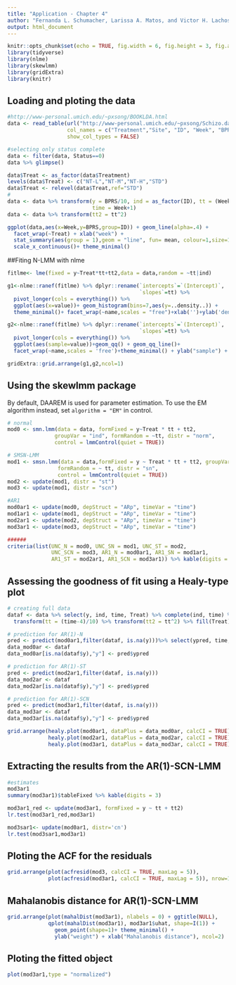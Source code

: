 ```yaml
---
title: "Application - Chapter 4"
author: "Fernanda L. Schumacher, Larissa A. Matos, and Victor H. Lachos"
output: html_document
---
```


```r
knitr::opts_chunk$set(echo = TRUE, fig.width = 6, fig.height = 3, fig.align = 'center')
library(tidyverse)
library(nlme)
library(skewlmm)
library(gridExtra)
library(knitr)
```

## Loading and ploting the data
```r
#http://www-personal.umich.edu/~pxsong/BOOKLDA.html
data <- read_table(url("http://www-personal.umich.edu/~pxsong/Schizo.dat.txt"), 
                   col_names = c("Treatment","Site", "ID", "Week", "BPRS", "Status"), 
                   show_col_types = FALSE)

#selecting only status complete
data <- filter(data, Status==0)
data %>% glimpse()
```

```r
data$Treat <- as_factor(data$Treatment)
levels(data$Treat) <- c("NT-L","NT-M","NT-H","STD")
data$Treat <- relevel(data$Treat,ref="STD")
#
data <- data %>% transform(y = BPRS/10, ind = as_factor(ID), tt = (Week-3)/10, 
                           time = Week+1)
data <- data %>% transform(tt2 = tt^2)
```

```r
ggplot(data,aes(x=Week,y=BPRS,group=ID)) + geom_line(alpha=.4) + 
  facet_wrap(~Treat) + xlab("week") +
  stat_summary(aes(group = 1),geom = "line", fun= mean, colour=1,size=1) +
  scale_x_continuous()+ theme_minimal()
```

##Fiting N-LMM with nlme
```r
fitlme<- lme(fixed = y~Treat*tt+tt2,data = data,random = ~tt|ind)

g1<-nlme::ranef(fitlme) %>% dplyr::rename(`intercepts`=`(Intercept)`,
                                          `slopes`=tt) %>% 
  pivot_longer(cols = everything()) %>% 
  ggplot(aes(x=value))+ geom_histogram(bins=7,aes(y=..density..)) +
  theme_minimal()+ facet_wrap(~name,scales = "free")+xlab('')+ylab('density') 

g2<-nlme::ranef(fitlme) %>% dplyr::rename(`intercepts`=`(Intercept)`,
                                          `slopes`=tt) %>% 
  pivot_longer(cols = everything()) %>% 
  ggplot(aes(sample=value))+geom_qq() + geom_qq_line()+
  facet_wrap(~name,scales = 'free')+theme_minimal() + ylab("sample") + xlab("theoretical")

gridExtra::grid.arrange(g1,g2,ncol=1)
```

## Using the skewlmm package
By default, DAAREM is used for parameter estimation. To use the EM algorithm instead, set `algorithm = "EM"` in control.
```r
# normal
mod0 <- smn.lmm(data = data, formFixed = y~Treat * tt + tt2,
               groupVar = "ind", formRandom = ~tt, distr = "norm",
               control = lmmControl(quiet = TRUE)) 

# SMSN-LMM
mod1 <- smsn.lmm(data = data,formFixed = y ~ Treat * tt + tt2, groupVar = "ind",
                formRandom = ~ tt, distr = "sn",
                control = lmmControl(quiet = TRUE))
mod2 <- update(mod1, distr = "st")
mod3 <- update(mod1, distr = "scn")

#AR1
mod0ar1 <- update(mod0, depStruct = "ARp", timeVar = "time")
mod1ar1 <- update(mod1, depStruct = "ARp", timeVar = "time")
mod2ar1 <- update(mod2, depStruct = "ARp", timeVar = "time")
mod3ar1 <- update(mod3, depStruct = "ARp", timeVar = "time")

######
criteria(list(UNC_N = mod0, UNC_SN = mod1, UNC_ST = mod2, 
              UNC_SCN = mod3, AR1_N = mod0ar1, AR1_SN = mod1ar1, 
              AR1_ST = mod2ar1, AR1_SCN = mod3ar1)) %>% kable(digits = 1)
```

## Assessing the goodness of fit using a Healy-type plot
```r
# creating full data
dataf <- data %>% select(y, ind, time, Treat) %>% complete(ind, time) %>% 
  transform(tt = (time-4)/10) %>% transform(tt2 = tt^2) %>% fill(Treat)

# prediction for AR(1)-N
pred <- predict(mod0ar1,filter(dataf, is.na(y)))%>% select(ypred, time, groupVar)
data_mod0ar <- dataf
data_mod0ar[is.na(dataf$y),"y"] <- pred$ypred

# prediction for AR(1)-ST
pred <- predict(mod2ar1,filter(dataf, is.na(y)))
data_mod2ar <- dataf
data_mod2ar[is.na(dataf$y),"y"] <- pred$ypred

# prediction for AR(1)-SCN
pred <- predict(mod3ar1,filter(dataf, is.na(y)))
data_mod3ar <- dataf
data_mod3ar[is.na(dataf$y),"y"] <- pred$ypred

grid.arrange(healy.plot(mod0ar1, dataPlus = data_mod0ar, calcCI = TRUE),
             healy.plot(mod2ar1, dataPlus = data_mod2ar, calcCI = TRUE),
             healy.plot(mod3ar1, dataPlus = data_mod3ar, calcCI = TRUE), nrow = 1)
```

## Extracting the results from the AR(1)-SCN-LMM
```r
#estimates
mod3ar1
summary(mod3ar1)$tableFixed %>% kable(digits = 3)
```

```r
mod3ar1_red <- update(mod3ar1, formFixed = y ~ tt + tt2)
lr.test(mod3ar1_red,mod3ar1)
```

```r
mod3sar1<- update(mod0ar1, distr='cn') 
lr.test(mod3sar1,mod3ar1)
```


## Ploting the ACF for the residuals
```r
grid.arrange(plot(acfresid(mod3, calcCI = TRUE, maxLag = 5)),
             plot(acfresid(mod3ar1, calcCI = TRUE, maxLag = 5)), nrow=1)
```

## Mahalanobis distance for AR(1)-SCN-LMM
```r
grid.arrange(plot(mahalDist(mod3ar1), nlabels = 0) + ggtitle(NULL),
             qplot(mahalDist(mod3ar1), mod3ar1$uhat, shape=I(1)) +
               geom_point(shape=1)+ theme_minimal() +
               ylab("weight") + xlab("Mahalanobis distance"), ncol=2)
```

## Ploting the fitted object
```r
plot(mod3ar1,type = "normalized")
```



